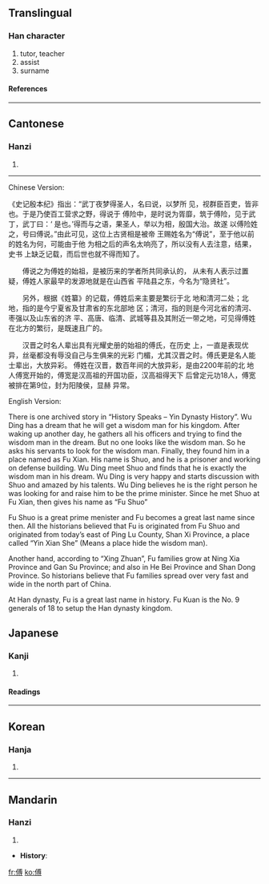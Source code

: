 ==Translingual==
===Han character===
{{Han char|rad=人|as=10|sn=12|four=2324<sub>2</sub>|canj=人戈月戈 (OIBI)}}
# tutor, teacher
# assist
# surname
====References====
{{Han ref|kx=0112.190|dkj=00939|dj=0240.050|hdz=10201.050|uh=5085|ud=20613|bh=B3C5|bd=46021}}
----
==Cantonese==
===Hanzi===
{{yue-hanzi|jyut=|y=fu6}}
# {{defn|Cantonese}}
----
Chinese Version:

《史记殷本纪》指出：“武丁夜梦得圣人，名曰说，以梦所
见，视群臣百吏，皆非也。于是乃使百工营求之野，得说于
傅险中，是时说为胥靡，筑于傅险，见于武丁，武丁曰：‘
是也。’得而与之语，果圣人，举以为相，殷国大治。故遂
以傅险姓之，号曰傅说。”由此可见，这位上古贤相是被帝
王赐姓名为“傅说”，至于他以前的姓名为何，可能由于他
为相之后的声名太响亮了，所以没有人去注意，结果，史书
上缺乏记载，而后世也就不得而知了。

　　傅说之为傅姓的始祖，是被历来的学者所共同承认的，
从未有人表示过置疑，傅姓人家最早的发源地就是在山西省
平陆县之东，今名为“隐贤社”。

　　另外，根据《姓纂》的记载，傅姓后来主要是繁衍于北
地和清河二处；北地，指的是今宁夏省及甘肃省的东北部地
区；清河，指的则是今河北省的清河、枣强以及山东省的济
平、高唐、临清、武城等县及其附近一带之地，可见得傅姓
在北方的繁衍，是既速且广的。

　　汉晋之时名人辈出具有光耀史册的始祖的傅氏，在历史
上，一直是表现优异，丝毫都没有辱没自己与生俱来的光彩
门楣，尤其汉晋之时。傅氏更是名人能士辈出，大放异彩。
傅姓在汉晋，数百年间的大放异彩，是由2200年前的北
地人傅宽开始的，傅宽是汉高祖的开国功臣，汉高祖得天下
后曾定元功18人，傅宽被排在第9位，封为阳陵侯，显赫
异常。

English Version:

There is one archived story in “History Speaks – Yin Dynasty History”. Wu Ding has a dream that he will get a wisdom man for his kingdom. After waking up another day, he gathers all his officers and trying to find the wisdom man in the dream. But no one looks like the wisdom man. So he asks his servants to look for the wisdom man. Finally, they found him in a place named as Fu Xian. His name is Shuo, and he is a prisoner and working on defense building. Wu Ding meet Shuo and finds that he is exactly the wisdom man in his dream. Wu Ding is very happy and starts discussion with Shuo and amazed by his talents. Wu Ding believes he is the right person he was looking for and raise him to be the prime minister. Since he met Shuo at Fu Xian, then gives his name as “Fu Shuo”

Fu Shuo is a great prime menister and Fu becomes a great last name since then. All the historians believed that Fu is originated from Fu Shuo and originated from today’s east of Ping Lu County, Shan Xi Province, a place called “Yin Xian She” (Means a place hide the wisdom man).

Another hand, according to “Xing Zhuan”, Fu families grow at Ning Xia Province and Gan Su Province; and also in He Bei Province and Shan Dong Province. So historians believe that Fu families spread over very fast and wide in the north part of China.

At Han dynasty, Fu is a great last name in history. Fu Kuan is the No. 9 generals of 18 to setup the Han dynasty kingdom.

==Japanese==
===Kanji===
{{ja-kanji|grade=|rs=人10}}
# {{defn|Japanese}}
====Readings====
{{ja-readings|on=[[ふ]] (fu)|kun=[[もり]] (mori), [[つく]] (tsuku), [[かしずく]] (kashizuku)}}
----
==Korean==
===Hanja===
{{ko-hanja|hangeul=부|rv=bu|mr=pu}}
# {{defn|Korean}}
----
==Mandarin==
===Hanzi===
{{cmn-hanzi|pin=[[fù]] (fu4)|wg=fu<sup>4</sup>}}
# {{defn|Mandarin}}

* '''History''': 

[[fr:傅]]
[[ko:傅]]
